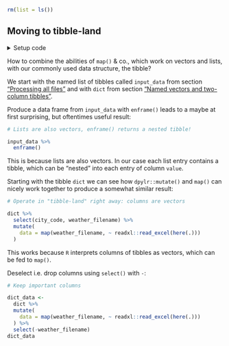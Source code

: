 ```r
rm(list = ls())
```


## Moving to tibble-land {#mut_map}

<details><summary>Setup code</summary>
```r
### Moving to tibble-land

```
```r
library(tidyverse)
library(here)

dict <- readxl::read_excel(here("data/cities.xlsx"))

input_data <-
  dict %>%
  select(city_code, weather_filename) %>%
  deframe() %>%
  map(~ readxl::read_excel(here(.)))
```
</details>

How to combine the abilities of `map()` & co., which work on vectors and lists, with our commonly used data structure, the tibble?

We start with the named list of tibbles called `input_data` from section ["Processing all files"](#map) and with `dict` from section ["Named vectors and two-column tibbles"](#names).

Produce a data frame from `input_data` with `enframe()` leads to a maybe at first surprising, but oftentimes useful result:

```r
# Lists are also vectors, enframe() returns a nested tibble!
```
```r
input_data %>%
  enframe()
```

This is because lists are also vectors.
In our case each list entry contains a tibble, which can be "nested" into each entry of column `value`.

Starting with the tibble `dict` we can see how `dpylr::mutate()` and `map()` can nicely work together to produce a somewhat similar result:

```r
# Operate in "tibble-land" right away: columns are vectors
```
```r
dict %>%
  select(city_code, weather_filename) %>%
  mutate(
    data = map(weather_filename, ~ readxl::read_excel(here(.)))
  )
```

This works because `R` interprets columns of tibbles as vectors, which can be fed to `map()`.

Deselect i.e. drop columns using `select()` with `-`:

```r
# Keep important columns
```
```r
dict_data <-
  dict %>%
  mutate(
    data = map(weather_filename, ~ readxl::read_excel(here(.)))
  ) %>%
  select(-weather_filename)
dict_data
```
